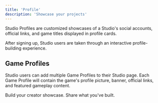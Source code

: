 ```yaml
---
title: 'Profile'
description: 'Showcase your projects'
---
```


Studio Profiles are customized showcases of a Studio's social accounts, official links, and game titles displayed in profile cards.

After signing up, Studio users are taken through an interactive profile-building experience.

## Game Profiles
Studio users can add multiple Game Profiles to their Studio page. Each Game Profile will contain the game's profile picture, banner, official links, and featured gameplay content.

<CardGroup cols={2}>
  <Card
    title="Create Yours"
    icon="house"
    href="https://app.newgame.me"
  >
    Build your creator showcase.
  </Card>
  <Card
    title="Sign In"
    icon="right-to-bracket"
    href="https://app.newgame.me/login"
  >
    Share what you've built.
  </Card>
</CardGroup>